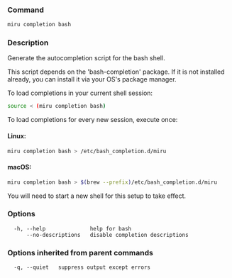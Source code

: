 ### Command

```bash
miru completion bash
```

### Description

Generate the autocompletion script for the bash shell.

This script depends on the 'bash-completion' package.
If it is not installed already, you can install it via your OS's package manager.

To load completions in your current shell session:

```bash
source < (miru completion bash)
```

To load completions for every new session, execute once:

#### Linux:

```bash
miru completion bash > /etc/bash_completion.d/miru
```

#### macOS:

```bash
miru completion bash > $(brew --prefix)/etc/bash_completion.d/miru
```

You will need to start a new shell for this setup to take effect.



### Options

```
  -h, --help              help for bash
      --no-descriptions   disable completion descriptions
```

### Options inherited from parent commands

```
  -q, --quiet   suppress output except errors
```


